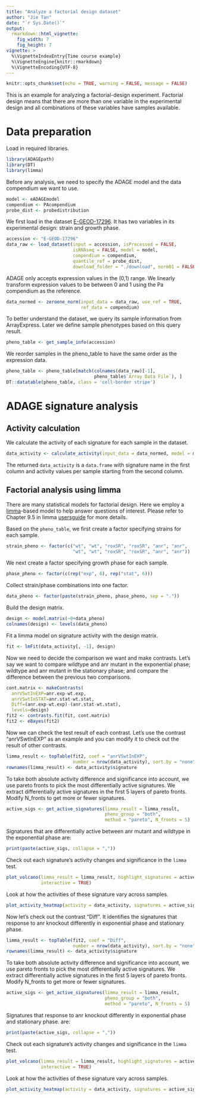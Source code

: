 ```yaml
---
title: "Analyze a factorial design dataset"
author: "Jie Tan"
date: "`r Sys.Date()`"
output:
  rmarkdown::html_vignette:
    fig_width: 7
    fig_height: 7
vignette: >
  %\VignetteIndexEntry{Time course example}
  %\VignetteEngine{knitr::rmarkdown}
  %\VignetteEncoding{UTF-8}
---
```


```r
knitr::opts_chunk$set(echo = TRUE, warning = FALSE, message = FALSE)
```

This is an example for analyzing a factorial-design experiment. Factorial design
means that there are more than one variable in the experimental design and
all combinations of these variables have samples available.

# Data preparation
Load in required libraries.
```r
library(ADAGEpath)
library(DT)
library(limma)
```
Before any analysis, we need to specify the ADAGE model and the data compendium
we want to use.
```r
model <- eADAGEmodel
compendium <- PAcompendium
probe_dist <- probedistribution
```
We first load in the dataset
[E-GEOD-17296](https://www.ebi.ac.uk/arrayexpress/experiments/E-GEOD-17296/).
It has two variables in its experimental design: strain and growth phase.
```r
accession <- "E-GEOD-17296"
data_raw <- load_dataset(input = accession, isProcessed = FALSE,
                         isRNAseq = FALSE, model = model,
                         compendium = compendium,
                         quantile_ref = probe_dist,
                         download_folder = "./download", norm01 = FALSE)
```
ADAGE only accepts expression values in the (0,1) range. We linearly transform
expression values to be between 0 and 1 using the Pa compendium as the reference.
```r
data_normed <- zeroone_norm(input_data = data_raw, use_ref = TRUE,
                            ref_data = compendium)
```
To better understand the dataset, we query its sample information from
ArrayExpress. Later we define sample phenotypes based on this query result.
```r
pheno_table <- get_sample_info(accession)
```
We reorder samples in the pheno_table to have the same order as the
expression data.
```r
pheno_table <- pheno_table[match(colnames(data_raw)[-1],
                                 pheno_table$`Array Data File`), ]
DT::datatable(pheno_table, class = 'cell-border stripe')
```

# ADAGE signature analysis

## Activity calculation
We calculate the activity of each signature for each sample in the dataset.
```r
data_activity <- calculate_activity(input_data = data_normed, model = model)
```
The returned `data_activity` is a `data.frame` with signature name in the first
column and activity values per sample starting from the second column.

## Factorial analysis using limma
There are many statistical models for factorial design. Here we employ a
[limma](https://bioconductor.org/packages/release/bioc/html/limma.html)-based
model to help answer questions of interest. Please refer to Chapter 9.5 in limma
[usersguide](https://bioconductor.org/packages/release/bioc/vignettes/limma/inst/doc/usersguide.pdf)
for more details.

Based on the `pheno_table`, we first create a factor specifying strains for
each sample.
```r
strain_pheno <- factor(c("wt", "wt", "roxSR", "roxSR", "anr", "anr",
                         "wt", "wt", "roxSR", "roxSR", "anr", "anr"))
```
We next create a factor specifying growth phase for each sample.
```r
phase_pheno <- factor(c(rep("exp", 6), rep("stat", 6)))
```
Collect strain/phase combinations into one factor.
```r
data_pheno <- factor(paste(strain_pheno, phase_pheno, sep = "."))
```
Build the design matrix.
```r
design <- model.matrix(~0+data_pheno)
colnames(design) <- levels(data_pheno)
```
Fit a limma model on signature activity with the design matrix.
```r
fit <- lmFit(data_activity[, -1], design)
```
Now we need to decide the comparison we want and make contrasts. Let's say we
want to compare wildtype and anr mutant in the exponential phase; wildtype
and anr mutant in the stationary phase; and compare the difference between
the previous two comparisons.

```r
cont.matrix <- makeContrasts(
  anrVSwtInEXP=anr.exp-wt.exp,
  anrVSwtInSTAT=anr.stat-wt.stat,
  Diff=(anr.exp-wt.exp)-(anr.stat-wt.stat),
  levels=design)
fit2 <- contrasts.fit(fit, cont.matrix)
fit2 <- eBayes(fit2)
```

Now we can check the test result of each contrast. Let's use the contrast
"anrVSwtInEXP" as an example and you can modify it to check out the result
of other contrasts.
```r
limma_result <- topTable(fit2, coef = "anrVSwtInEXP",
                         number = nrow(data_activity), sort.by = "none")
rownames(limma_result) <- data_activity$signature
```
To take both absolute activity difference and significance into account, we
use pareto fronts to pick the most differentially active signatures. We extract
differentially active signatures in the first 5 layers of pareto
fronts. Modify N_fronts to get more or fewer signatures.
```r
active_sigs <- get_active_signatures(limma_result = limma_result,
                                     pheno_group = "both",
                                     method = "pareto", N_fronts = 5)
```
Signatures that are differentially active between anr mutant and wildtype
in the exponential phase are:
```r
print(paste(active_sigs, collapse = ","))
```
Check out each signature's activity changes and significance in the `limma` test.
```r
plot_volcano(limma_result = limma_result, highlight_signatures = active_sigs,
             interactive = TRUE)
```
Look at how the activities of these signature vary across samples.
```r
plot_activity_heatmap(activity = data_activity, signatures = active_sigs)
```

Now let's check out the contrast "Diff". It identifies the signatures that
response to anr knockout differently in exponential phase and stationary phase.
```r
limma_result <- topTable(fit2, coef = "Diff",
                         number = nrow(data_activity), sort.by = "none")
rownames(limma_result) <- data_activity$signature
```
To take both absolute activity difference and significance into account, we
use pareto fronts to pick the most differentially active signatures. We extract
differentially active signatures in the first 5 layers of pareto
fronts. Modify N_fronts to get more or fewer signatures.
```r
active_sigs <- get_active_signatures(limma_result = limma_result,
                                     pheno_group = "both",
                                     method = "pareto", N_fronts = 5)
```
Signatures that response to anr knockout differently in exponential phase and
stationary phase. are:
```r
print(paste(active_sigs, collapse = ","))
```
Check out each signature's activity changes and significance in the `limma` test.
```r
plot_volcano(limma_result = limma_result, highlight_signatures = active_sigs,
             interactive = TRUE)
```
Look at how the activities of these signature vary across samples.
```r
plot_activity_heatmap(activity = data_activity, signatures = active_sigs)
```
